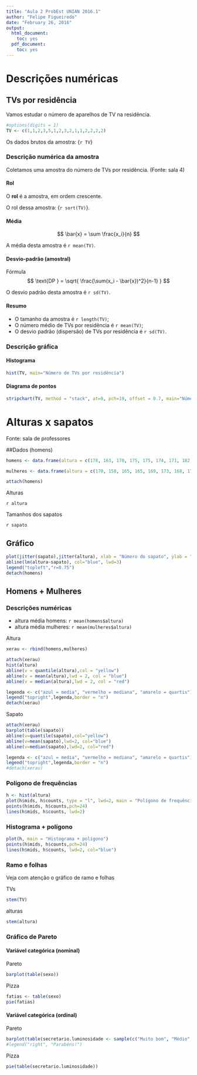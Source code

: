 ```yaml
---
title: "Aula 2 ProbEst UNIAN 2016.1"
author: "Felipe Figueiredo"
date: "February 26, 2016"
output:
  html_document:
    toc: yes
  pdf_document:
    toc: yes
---
```


# Descrições numéricas


## TVs por residência
Vamos estudar o número de aparelhos de TV na residência.

```r
#options(digits = 1)
TV <- c(1,1,2,3,5,1,2,3,2,1,1,2,2,2,2)
```

Os dados brutos da amostra: {`r TV`}

### Descrição numérica da amostra
Coletamos uma amostra do número de TVs por residência. (Fonte: sala 4)

#### Rol

O **rol** é a amostra, em ordem crescente.

O rol dessa amostra: {`r sort(TV)`}.

#### Média

$$ \bar{x}  = \sum \frac{x_i}{n} $$

A média desta amostra é `r mean(TV)`.

#### Desvio-padrão (amostral)
Fórmula
$$ \text{DP } = \sqrt{ \frac{\sum(x_i - \bar{x})^2}{n-1} } $$

O desvio padrão desta amostra é `r sd(TV)`.

#### Resumo
- O tamanho da amostra é `r length(TV)`;
- O número médio de TVs por residência é `r mean(TV)`;
- O desvio padrão (dispersão) de TVs por residência é `r sd(TV)`.

### Descrição gráfica 

#### Histograma

```r
hist(TV, main="Número de TVs por residência")
```

#### Diagrama de pontos

```r
stripchart(TV, method = "stack", at=0, pch=19, offset = 0.7, main="Número de TVs por residência")
```


#### 

# Alturas x sapatos

Fonte: sala de professores

##Dados (homens)

```r
homens <- data.frame(altura = c(178, 163, 170, 175, 175, 174, 171, 182, 190, 176), sapato = c(42, 40, 42, 41, 41, 40, 40, 42, 43, 42), sexo = rep("H",10))

mulheres <- data.frame(altura = c(170, 158, 165, 165, 169, 173, 168, 172, 162, 165), sapato=c(37, 37, 37, 37, 37, 39, 37, 38, 36, 38), sexo = rep("M",10))

attach(homens)
```

Alturas

`r altura`

Tamanhos dos sapatos

`r sapato`


## Gráfico
```r
plot(jitter(sapato),jitter(altura), xlab = "Número do sapato", ylab = "Altura (cm)")
abline(lm(altura~sapato), col="blue", lwd=3)
legend("topleft","r=0.75")
detach(homens)
```


## Homens + Mulheres

### Descrições numéricas

- altura média homens: `r mean(homens$altura)`
- altura média mulheres: `r mean(mulheres$altura)`

Altura

```r
xerau <- rbind(homens,mulheres)

attach(xerau)
hist(altura)
abline(v = quantile(altura),col = "yellow")
abline(v = mean(altura),lwd = 2, col = "blue")
abline(v = median(altura),lwd = 2, col = "red")

legenda <- c("azul = media", "vermelho = mediana", "amarelo = quartis")
legend("topright",legenda,border = "n")
detach(xerau)
```

Sapato

```r
attach(xerau)
barplot(table(sapato))
abline(v=quantile(sapato),col="yellow")
abline(v=mean(sapato),lwd=2, col="blue")
abline(v=median(sapato),lwd=2, col="red")

legenda <- c("azul = media", "vermelho = mediana", "amarelo = quartis")
legend("topright",legenda,border = "n")
#detach(xerau)

```

### Polígono de frequências

```r
h <- hist(altura)
plot(h$mids, h$counts, type = "l", lwd=2, main = "Polígono de frequências")
points(h$mids, h$counts,pch=24)
lines(h$mids, h$counts, lwd=2)
```

### Histograma + polígono

```r
plot(h, main = "Histograma + polígono")
points(h$mids, h$counts,pch=24)
lines(h$mids, h$counts, lwd=2, col="blue")
```

### Ramo e folhas

Veja com atenção o gráfico de ramo e folhas

TVs


```r
stem(TV)
```

alturas

```r
stem(altura)
```



### Gráfico de Pareto

#### Variável categórica (nominal)

Pareto

```r
barplot(table(sexo))
```

Pizza 

```r
fatias <- table(sexo)
pie(fatias)

```


#### Variável categórica (ordinal)

Pareto

```r
barplot(table(secretario.luminosidade <- sample(c("Muito bom", "Médio", "Fraco"), 20, replace = T)))
#legend("right", "Parabéns!")
```

Pizza

```r
pie(table(secretario.luminosidade))
```

